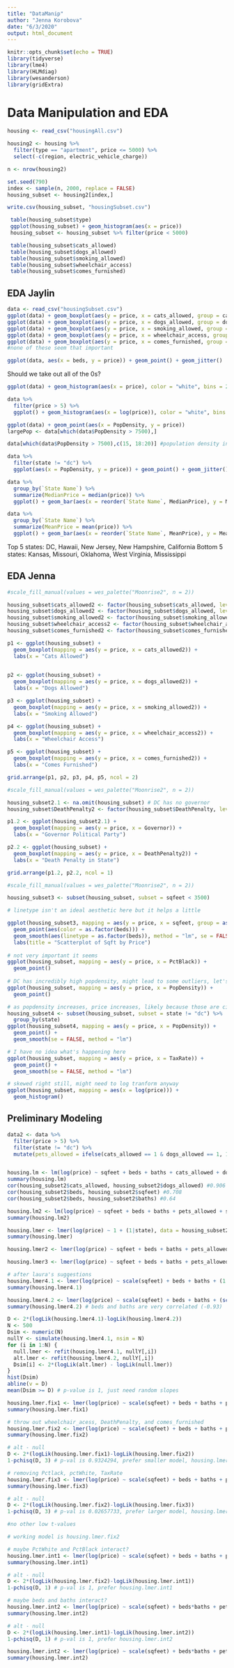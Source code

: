 ```yaml
---
title: "DataManip"
author: "Jenna Korobova"
date: "6/3/2020"
output: html_document
---
```


```r
knitr::opts_chunk$set(echo = TRUE)
library(tidyverse)
library(lme4)
library(HLMdiag)
library(wesanderson)
library(gridExtra)
```

# Data Manipulation and EDA

```r
housing <- read_csv("housingAll.csv")

housing2 <- housing %>%
  filter(type == "apartment", price <= 5000) %>%
  select(-c(region, electric_vehicle_charge))

n <- nrow(housing2)

set.seed(790)
index <- sample(n, 2000, replace = FALSE)
housing_subset <- housing2[index,]

write.csv(housing_subset, "housingSubset.csv")
```

```r
 table(housing_subset$type)
 ggplot(housing_subset) + geom_histogram(aes(x = price))
 housing_subset <- housing_subset %>% filter(price < 5000)

 table(housing_subset$cats_allowed)
 table(housing_subset$dogs_allowed)
 table(housing_subset$smoking_allowed)
 table(housing_subset$wheelchair_access)
 table(housing_subset$comes_furnished)
```

## EDA Jaylin
```r
data <- read_csv("housingSubset.csv")
ggplot(data) + geom_boxplot(aes(y = price, x = cats_allowed, group = cats_allowed))
ggplot(data) + geom_boxplot(aes(y = price, x = dogs_allowed, group = dogs_allowed))
ggplot(data) + geom_boxplot(aes(y = price, x = smoking_allowed, group = smoking_allowed))
ggplot(data) + geom_boxplot(aes(y = price, x = wheelchair_access, group = wheelchair_access))
ggplot(data) + geom_boxplot(aes(y = price, x = comes_furnished, group = comes_furnished))
#none of these seem that important 

ggplot(data, aes(x = beds, y = price)) + geom_point() + geom_jitter()
```
Should we take out all of the 0s? 

```r
ggplot(data) + geom_histogram(aes(x = price), color = "white", bins = 25)

data %>%
  filter(price > 5) %>%
  ggplot() + geom_histogram(aes(x = log(price)), color = "white", bins = 25)
```

```r
ggplot(data) + geom_point(aes(x = PopDensity, y = price))
largePop <- data[which(data$PopDensity > 7500),]

data[which(data$PopDensity > 7500),c(15, 18:20)] #population density in DC is ridiculous 

data %>%
  filter(state != "dc") %>%
  ggplot(aes(x = PopDensity, y = price)) + geom_point() + geom_jitter() #slight positive correlation 
```

```r
data %>%
  group_by(`State Name`) %>%
  summarize(MedianPrice = median(price)) %>%
  ggplot() + geom_bar(aes(x = reorder(`State Name`, MedianPrice), y = MedianPrice), stat = "identity") + coord_flip()

data %>%
  group_by(`State Name`) %>%
  summarize(MeanPrice = mean(price)) %>%
  ggplot() + geom_bar(aes(x = reorder(`State Name`, MeanPrice), y = MeanPrice), stat = "identity") + coord_flip()
``` 
Top 5 states: DC, Hawaii, New Jersey, New Hampshire, California
Bottom 5 states: Kansas, Missouri, Oklahoma, West Virginia, Mississippi 

## EDA Jenna

```r
#scale_fill_manual(values = wes_palette("Moonrise2", n = 2)) 

housing_subset$cats_allowed2 <- factor(housing_subset$cats_allowed, levels = c(0,1))
housing_subset$dogs_allowed2 <- factor(housing_subset$dogs_allowed, levels = c(0,1))
housing_subset$smoking_allowed2 <- factor(housing_subset$smoking_allowed, levels = c(0,1))
housing_subset$wheelchair_access2 <- factor(housing_subset$wheelchair_access, levels = c(0,1))
housing_subset$comes_furnished2 <- factor(housing_subset$comes_furnished, levels = c(0,1))

p1 <- ggplot(housing_subset) + 
  geom_boxplot(mapping = aes(y = price, x = cats_allowed2)) + 
  labs(x = "Cats Allowed") 
  

p2 <- ggplot(housing_subset) + 
  geom_boxplot(mapping = aes(y = price, x = dogs_allowed2)) + 
  labs(x = "Dogs Allowed") 

p3 <- ggplot(housing_subset) + 
  geom_boxplot(mapping = aes(y = price, x = smoking_allowed2)) + 
  labs(x = "Smoking Allowed") 

p4 <- ggplot(housing_subset) + 
  geom_boxplot(mapping = aes(y = price, x = wheelchair_access2)) + 
  labs(x = "Wheelchair Access") 

p5 <- ggplot(housing_subset) + 
  geom_boxplot(mapping = aes(y = price, x = comes_furnished2)) + 
  labs(x = "Comes Furnished")  

grid.arrange(p1, p2, p3, p4, p5, ncol = 2)
```

```r
#scale_fill_manual(values = wes_palette("Moonrise2", n = 2)) 

housing_subset2.1 <- na.omit(housing_subset) # DC has no governor
housing_subset$DeathPenalty2 <- factor(housing_subset$DeathPenalty, levels = c(0,1))

p1.2 <- ggplot(housing_subset2.1) + 
  geom_boxplot(mapping = aes(y = price, x = Governor)) + 
  labs(x = "Governor Political Party") 

p2.2 <- ggplot(housing_subset) + 
  geom_boxplot(mapping = aes(y = price, x = DeathPenalty2)) + 
  labs(x = "Death Penalty in State") 

grid.arrange(p1.2, p2.2, ncol = 1)
```

```r
#scale_fill_manual(values = wes_palette("Moonrise2", n = 2)) 

housing_subset3 <- subset(housing_subset, subset = sqfeet < 3500)

# linetype isn't an ideal aesthetic here but it helps a little

ggplot(housing_subset3, mapping = aes(y = price, x = sqfeet, group = as.factor(beds))) + 
  geom_point(aes(color = as.factor(beds))) +
  geom_smooth(aes(linetype = as.factor(beds)), method = "lm", se = FALSE, color = "black")
  labs(title = "Scatterplot of Sqft by Price") 
  
# not very important it seems  
ggplot(housing_subset, mapping = aes(y = price, x = PctBlack)) +
  geom_point()
 
# DC has incredibly high popdensity, might lead to some outliers, let's try subsetting it out
ggplot(housing_subset, mapping = aes(y = price, x = PopDensity)) +
  geom_point()

# as popdensity increases, price increases, likely because those are cities
housing_subset4 <- subset(housing_subset, subset = state != "dc") %>%
  group_by(state)
ggplot(housing_subset4, mapping = aes(y = price, x = PopDensity)) +
  geom_point() + 
  geom_smooth(se = FALSE, method = "lm")

# I have no idea what's happening here
ggplot(housing_subset, mapping = aes(y = price, x = TaxRate)) +
  geom_point() + 
  geom_smooth(se = FALSE, method = "lm")
```

```r
# skewed right still, might need to log tranform anyway
ggplot(housing_subset, mapping = aes(x = log(price))) +
  geom_histogram()
```

## Preliminary Modeling

```r
data2 <- data %>%
  filter(price > 5) %>%
  filter(state != "dc") %>%
  mutate(pets_allowed = ifelse(cats_allowed == 1 & dogs_allowed == 1, 1, 0))


housing.lm <- lm(log(price) ~ sqfeet + beds + baths + cats_allowed + dogs_allowed + smoking_allowed + wheelchair_access + comes_furnished + MedianIncome + Governor + PopDensity + TaxRate + DeathPenalty + PctWhite + PctBlack, data = housing_subset2)
summary(housing.lm)
cor(housing_subset2$cats_allowed, housing_subset2$dogs_allowed) #0.906
cor(housing_subset2$beds, housing_subset2$sqfeet) #0.708
cor(housing_subset2$beds, housing_subset2$baths) #0.64

housing.lm2 <- lm(log(price) ~ sqfeet + beds + baths + pets_allowed + smoking_allowed + wheelchair_access + comes_furnished + MedianIncome + Governor + PopDensity + TaxRate + DeathPenalty + PctWhite + PctBlack, data = housing_subset2)
summary(housing.lm2)
```

```r
housing.lmer <- lmer(log(price) ~ 1 + (1|state), data = housing_subset2)
summary(housing.lmer)

housing.lmer2 <- lmer(log(price) ~ sqfeet + beds + baths + pets_allowed + smoking_allowed + wheelchair_access + comes_furnished + scale(MedianIncome) + Governor + PopDensity + TaxRate + DeathPenalty + PctWhite + PctBlack + (1|state), data = housing_subset2)

housing.lmer3 <- lmer(log(price) ~ sqfeet + beds + baths + pets_allowed + smoking_allowed + wheelchair_access + comes_furnished + scale(MedianIncome) + Governor + PopDensity + TaxRate + DeathPenalty + PctWhite + PctBlack + (sqfeet + beds + baths + pets_allowed + smoking_allowed + wheelchair_access + comes_furnished|state), data = housing_subset2)

# after laura's suggestions
housing.lmer4.1 <- lmer(log(price) ~ scale(sqfeet) + beds + baths + (1|state), data = data2)
summary(housing.lmer4.1)

housing.lmer4.2 <- lmer(log(price) ~ scale(sqfeet) + beds + baths + (scale(sqfeet) + beds + baths|state), data = data2)
summary(housing.lmer4.2) # beds and baths are very correlated (-0.93)

D <- 2*(logLik(housing.lmer4.1)-logLik(housing.lmer4.2))
N <- 500
Dsim <- numeric(N)
nullY <- simulate(housing.lmer4.1, nsim = N)
for (i in 1:N) {
  null.lmer <- refit(housing.lmer4.1, nullY[,i])
  alt.lmer <- refit(housing.lmer4.2, nullY[,i])
  Dsim[i] <- 2*(logLik(alt.lmer) - logLik(null.lmer))
}
hist(Dsim)
abline(v = D)
mean(Dsim >= D) # p-value is 1, just need random slopes
```

```r
housing.lmer.fix1 <- lmer(log(price) ~ scale(sqfeet) + beds + baths + pets_allowed + smoking_allowed + wheelchair_access + comes_furnished + scale(MedianIncome) + Governor + PopDensity + TaxRate + DeathPenalty + PctWhite + PctBlack + (1|state), data = data2, REML = FALSE)
summary(housing.lmer.fix1)

# throw out wheelchair_acess, DeathPenalty, and comes_furnished
housing.lmer.fix2 <- lmer(log(price) ~ scale(sqfeet) + beds + baths + pets_allowed + smoking_allowed + scale(MedianIncome) + Governor + PopDensity + TaxRate + PctWhite + PctBlack + (1|state), data = data2, REML = FALSE)
summary(housing.lmer.fix2)

# alt - null
D <- 2*(logLik(housing.lmer.fix1)-logLik(housing.lmer.fix2))
1-pchisq(D, 3) # p-val is 0.9324294, prefer smaller model, housing.lmer.fix2

# removing Pctlack, pctWhite, TaxRate
housing.lmer.fix3 <- lmer(log(price) ~ scale(sqfeet) + beds + baths + pets_allowed + smoking_allowed + scale(MedianIncome) + Governor + PopDensity + (1|state), data = data2, REML = FALSE)
summary(housing.lmer.fix3)

# alt - null
D <- 2*(logLik(housing.lmer.fix2)-logLik(housing.lmer.fix3))
1-pchisq(D, 3) # p-val is 0.02657733, prefer larger model, housing.lmer.fix2

#no other low t-values
```

```r
# working model is housing.lmer.fix2

# maybe PctWhite and PctBlack interact?
housing.lmer.int1 <- lmer(log(price) ~ scale(sqfeet) + beds + baths + pets_allowed + smoking_allowed + scale(MedianIncome) + Governor + PopDensity + TaxRate + PctWhite*PctBlack + (1|state), data = data2, REML = FALSE)
summary(housing.lmer.int1)

# alt - null
D <- 2*(logLik(housing.lmer.fix2)-logLik(housing.lmer.int1))
1-pchisq(D, 1) # p-val is 1, prefer housing.lmer.int1

# maybe beds and baths interact?
housing.lmer.int2 <- lmer(log(price) ~ scale(sqfeet) + beds*baths + pets_allowed + smoking_allowed + scale(MedianIncome) + Governor + PopDensity + TaxRate + PctWhite*PctBlack + (1|state), data = data2, REML = FALSE)
summary(housing.lmer.int2)

# alt - null
D <- 2*(logLik(housing.lmer.int1)-logLik(housing.lmer.int2))
1-pchisq(D, 1) # p-val is 1, prefer housing.lmer.int2
```

```r
housing.lmer.int2 <- lmer(log(price) ~ scale(sqfeet) + beds*baths + pets_allowed + smoking_allowed + scale(MedianIncome) + Governor + PopDensity + TaxRate + PctWhite*PctBlack + (1|state), data = data2, REML = FALSE)
summary(housing.lmer.int2)
```
